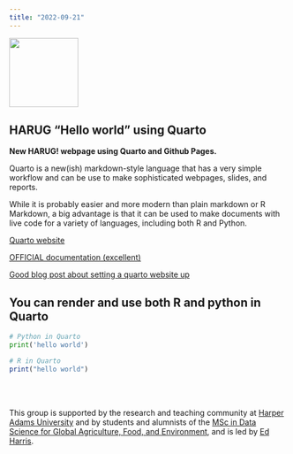 ```yaml
---
title: "2022-09-21"
---
```


![](img/harug-hex.png){width="125"}

## HARUG "Hello world" using Quarto

**New HARUG! webpage using Quarto and Github Pages.**

Quarto is a new(ish) markdown-style language that has a very simple workflow and can be use to make sophisticated webpages, slides, and reports.

While it is probably easier and more modern than plain markdown or R Markdown, a big advantage is that it can be used to make documents with live code for a variety of languages, including both R and Python.

[Quarto website](https://quarto.org/)

[OFFICIAL documentation (excellent)](https://quarto.org/docs/guide/)

[Good blog post about setting a quarto website up](https://www.apreshill.com/blog/2022-04-we-dont-talk-about-quarto/)

## You can render and use both R and python in Quarto

```python
# Python in Quarto
print('hello world')
```

```r
# R in Quarto
print("hello world")
```

<br><br>

This group is supported by the research and teaching community at [Harper Adams University](https://www.harper-adams.ac.uk/ "Harper Adams University") and by students and alumnists of the [MSc in Data Science for Global Agriculture, Food, and Environment](https://www.harper-adams.ac.uk/courses/postgraduate/201194/data-science-for-global-agriculture-food-and-environment "MSc in Data Science"), and is led by [Ed Harris](https://www.harper-adams.ac.uk/general/staff/profile/201620/Edwin-Harris/ "Ed's Faculty page").
